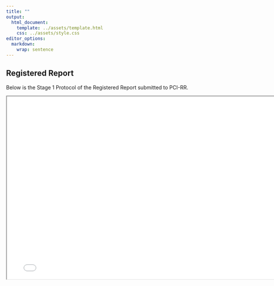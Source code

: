 ```yaml
---
title: ""
output: 
  html_document:
    template: ../assets/template.html
    css: ../assets/style.css
editor_options: 
  markdown: 
    wrap: sentence
---
```


## Registered Report

Below is the Stage 1 Protocol of the Registered Report submitted to PCI-RR. 

```{=html}
<iframe width="780" height="500" src="manuscript.pdf" title="Stage 1 Registered Report"></iframe>
```
